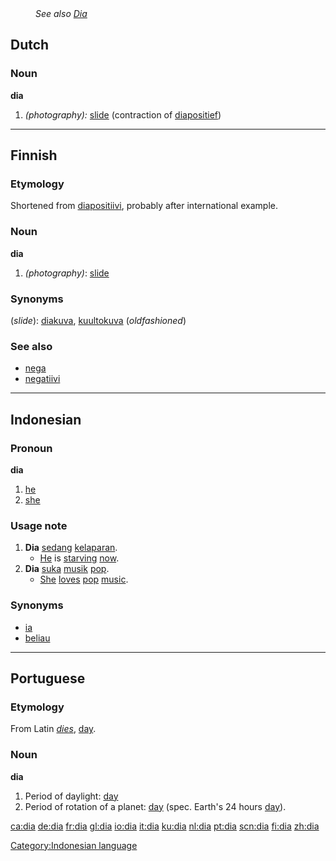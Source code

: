 :''See also [[Dia]]''
==Dutch==
===Noun===
'''dia'''
# ''(photography):'' [[slide]] (contraction of [[diapositief]]) {{m}}

----

==Finnish==

===Etymology===
Shortened from [[diapositiivi]], probably after international example.

===Noun===
'''dia'''

# ''(photography)'': [[slide]]

===Synonyms===
(''slide''): [[diakuva]], [[kuultokuva]] (''oldfashioned'')

===See also===
*[[nega]]
*[[negatiivi]]

----

==Indonesian==
===Pronoun===
'''dia'''

# [[he]]
# [[she]]
===Usage note===
# '''Dia''' [[sedang]] [[lapar|kelaparan]].
#* [[he|He]] is [[starve|starving]] [[now]].
# '''Dia''' [[suka]] [[musik]] [[pop]].
#* [[she|She]] [[love]]s [[pop]] [[music]].
===Synonyms===
* [[ia]]
* [[beliau]]

[[Category:Indonesian language]]

----

==Portuguese==
===Etymology===
From Latin ''[[dies]]'', [[day]].
===Noun===
'''dia'''
#Period of daylight: [[day]]
#Period of rotation of a planet: [[day]] (spec. Earth's 24 hours [[day]]).

[[ca:dia]]
[[de:dia]]
[[fr:dia]]
[[gl:dia]]
[[io:dia]]
[[it:dia]]
[[ku:dia]]
[[nl:dia]]
[[pt:dia]]
[[scn:dia]]
[[fi:dia]]
[[zh:dia]]
